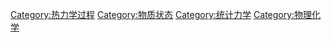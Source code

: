 {{Commonscat|Phase changes}}

[[Category:热力学过程|Category:热力学过程]]
[[Category:物质状态|Category:物质状态]]
[[Category:统计力学|Category:统计力学]]
[[Category:物理化学|Category:物理化学]]